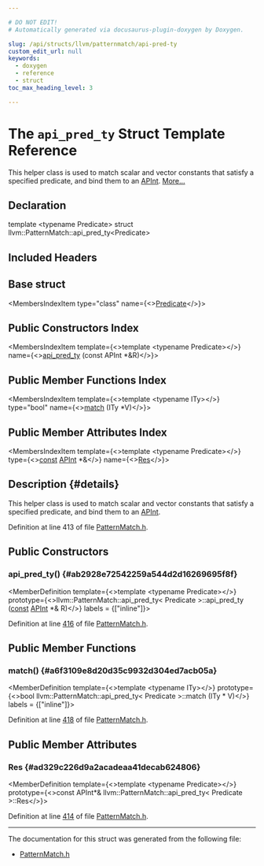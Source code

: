 ```yaml
---

# DO NOT EDIT!
# Automatically generated via docusaurus-plugin-doxygen by Doxygen.

slug: /api/structs/llvm/patternmatch/api-pred-ty
custom_edit_url: null
keywords:
  - doxygen
  - reference
  - struct
toc_max_heading_level: 3

---
```





# The `api_pred_ty` Struct Template Reference

<DoxygenPage pluginConfig={pluginConfig}>

This helper class is used to match scalar and vector constants that satisfy a specified predicate, and bind them to an <a href="/docs/api/classes/llvm/apint">APInt</a>. <a href="#details">More...</a>

## Declaration

<CodeBlock>template &lt;typename Predicate&gt;
struct llvm::PatternMatch::api_pred_ty&lt;Predicate&gt;</CodeBlock>

## Included Headers

<IncludesList>
<IncludesListItem
  filePath="llvm/IR/PatternMatch.h"
  permalink="/docs/api/files/include/include/llvm/include/llvm/ir/patternmatch-h"
  isLocal="true" />
</IncludesList>

## Base struct

<MembersIndex>

<MembersIndexItem
  type="class"
  name={<><a href="/docs/api/classes/predicate">Predicate</a></>}>
</MembersIndexItem>

</MembersIndex>

## Public Constructors Index

<MembersIndex>

<MembersIndexItem
  template={<>template &lt;typename Predicate&gt;</>}
  name={<><a href="#ab2928e72542259a544d2d16269695f8f">api&#95;pred&#95;ty</a> (const APInt &#42;&amp;R)</>}>
</MembersIndexItem>

</MembersIndex>

## Public Member Functions Index

<MembersIndex>

<MembersIndexItem
  template={<>template &lt;typename ITy&gt;</>}
  type="bool"
  name={<><a href="#a6f3109e8d20d35c9932d304ed7acb05a">match</a> (ITy &#42;V)</>}>
</MembersIndexItem>

</MembersIndex>

## Public Member Attributes Index

<MembersIndex>

<MembersIndexItem
  template={<>template &lt;typename Predicate&gt;</>}
  type={<><a href="/docs/api/files/lib/lib/target/lib/target/aarch64/aarch64promoteconstant-cpp/#a90f8350fecae261c25be85d38b451bff">const</a> <a href="/docs/api/classes/llvm/apint">APInt</a> &#42;&amp;</>}
  name={<><a href="#ad329c226d9a2acadeaa41decab624806">Res</a></>}>
</MembersIndexItem>

</MembersIndex>

## Description {#details}

This helper class is used to match scalar and vector constants that satisfy a specified predicate, and bind them to an <a href="/docs/api/classes/llvm/apint">APInt</a>.

Definition at line 413 of file <a href="/docs/api/files/include/include/llvm/include/llvm/ir/patternmatch-h">PatternMatch.h</a>.

<SectionDefinition>

## Public Constructors

### api&#95;pred&#95;ty() {#ab2928e72542259a544d2d16269695f8f}

<MemberDefinition
  template={<>template &lt;typename Predicate&gt;</>}
  prototype={<>llvm::PatternMatch::api&#95;pred&#95;ty&lt; Predicate &gt;::api&#95;pred&#95;ty (<a href="/docs/api/files/lib/lib/target/lib/target/aarch64/aarch64promoteconstant-cpp/#a90f8350fecae261c25be85d38b451bff">const</a> <a href="/docs/api/classes/llvm/apint">APInt</a> &#42;&amp; R)</>}
  labels = {["inline"]}>

Definition at line <a href="/docs/api/files/include/include/llvm/include/llvm/ir/patternmatch-h/#l00416">416</a> of file <a href="/docs/api/files/include/include/llvm/include/llvm/ir/patternmatch-h">PatternMatch.h</a>.
</MemberDefinition>

</SectionDefinition>

<SectionDefinition>

## Public Member Functions

### match() {#a6f3109e8d20d35c9932d304ed7acb05a}

<MemberDefinition
  template={<>template &lt;typename ITy&gt;</>}
  prototype={<>bool llvm::PatternMatch::api&#95;pred&#95;ty&lt; Predicate &gt;::match (ITy &#42; V)</>}
  labels = {["inline"]}>

Definition at line <a href="/docs/api/files/include/include/llvm/include/llvm/ir/patternmatch-h/#l00418">418</a> of file <a href="/docs/api/files/include/include/llvm/include/llvm/ir/patternmatch-h">PatternMatch.h</a>.
</MemberDefinition>

</SectionDefinition>

<SectionDefinition>

## Public Member Attributes

### Res {#ad329c226d9a2acadeaa41decab624806}

<MemberDefinition
  template={<>template &lt;typename Predicate&gt;</>}
  prototype={<>const APInt&#42;&amp; llvm::PatternMatch::api&#95;pred&#95;ty&lt; Predicate &gt;::Res</>}>

Definition at line <a href="/docs/api/files/include/include/llvm/include/llvm/ir/patternmatch-h/#l00414">414</a> of file <a href="/docs/api/files/include/include/llvm/include/llvm/ir/patternmatch-h">PatternMatch.h</a>.
</MemberDefinition>

</SectionDefinition>

<hr/>

The documentation for this struct was generated from the following file:

<ul>
<li><a href="/docs/api/files/include/include/llvm/include/llvm/ir/patternmatch-h">PatternMatch.h</a></li>
</ul>

</DoxygenPage>
